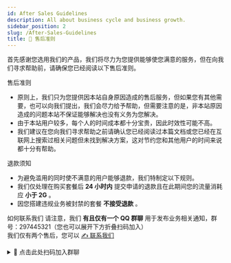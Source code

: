 ```yaml
---
id: After Sales Guidelines
description: All about business cycle and business growth.
sidebar_position: 2
slug: /After-Sales-Guidelines
title: 🔄 售后准则
---
```



首先感谢您选用我们的产品，我们将尽力为您提供能够使您满意的服务，但在向我们寻求帮助前，请确保您已经阅读以下售后准则。


售后准则
- 原则上，我们只为您提供因本站自身原因造成的售后服务，但如果您有其他需要，也可以向我们提出，我们会尽力给予帮助，但需要注意的是，非本站原因造成的问题本站不保证能够解决也没有义务为您解决。  
- 由于本站用户较多，每个人的时间成本都十分宝贵，因此时效性可能不高。  
- 我们建议在您向我们寻求帮助之前请确认您已经阅读过本篇文档或您已经在互联网上搜索过相关问题但未找到解决方案，这对节约您和其他用户的时间来说都十分有帮助。



退款须知
- 为避免滥用的同时使不满意的用户能够退款，我们特制定以下规则。  
- 我们仅处理在购买套餐后 **24 小时内** 提交申请的退款且在此期间您的流量消耗应 **小于 2G** 。  
- 因您搭建违规业务被封禁的套餐 **不接受退款** 。

如何联系我们
请注意，我们 **有且仅有一个 QQ 群聊** 用于发布业务相关通知，群号：297445321（您也可以展开下方折叠扫码加入）  
我们仅有两个售后，您可以 [✍️ 联系我们](..contribute/ "pageRef")

<details>
  <summary>🧠 点击此处扫码加入群聊</summary>
  <img src="https://api.uerr.cn/images/QRCode4StarWAF.png" />
</details>